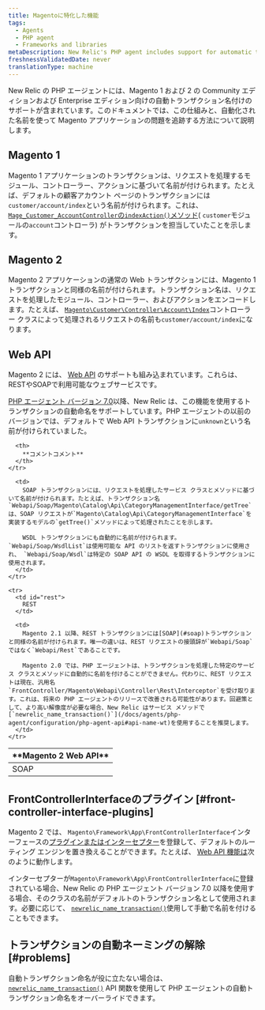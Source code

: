 ```yaml
---
title: Magentoに特化した機能
tags:
  - Agents
  - PHP agent
  - Frameworks and libraries
metaDescription: New Relic's PHP agent includes support for automatic transaction naming for the Community and Enterprise editions of Magento 1 and 2.
freshnessValidatedDate: never
translationType: machine
---
```


New Relic の PHP エージェントには、Magento 1 および 2 の Community エディションおよび Enterprise エディション向けの自動トランザクション名付けのサポートが含まれています。このドキュメントでは、この仕組みと、自動化された名前を使って Magento アプリケーションの問題を追跡する方法について説明します。

## Magento 1

Magento 1 アプリケーションのトランザクションは、リクエストを処理するモジュール、コントローラー、アクションに基づいて名前が付けられます。たとえば、デフォルトの顧客アカウント ページのトランザクションには`customer/account/index`という名前が付けられます。これは、 [`Mage_Customer_AccountController`の`indexAction()`メソッド](https://github.com/OpenMage/magento-mirror/blob/1.9.3.2/app/code/core/Mage/Customer/controllers/AccountController.php#L109-L120)( `customer`モジュールの`account`コントローラ) がトランザクションを担当していたことを示します。

## Magento 2

Magento 2 アプリケーションの通常の Web トランザクションには、Magento 1 トランザクションと同様の名前が付けられます。トランザクション名は、リクエストを処理したモジュール、コントローラー、およびアクションをエンコードします。たとえば、 [`Magento\Customer\Controller\Account\Index`](https://github.com/magento/magento2/blob/2.1.4/app/code/Magento/Customer/Controller/Account/Index.php)コントローラー クラスによって処理されるリクエストの名前も`customer/account/index`になります。

## Web API

Magento 2 には、 [Web API](http://devdocs.magento.com/guides/v2.1/get-started/bk-get-started-api.html) のサポートも組み込まれています。これらは、RESTやSOAPで利用可能なウェブサービスです。

[PHP エージェント バージョン 7.0](/docs/release-notes/agent-release-notes/php-release-notes/php-agent-700186)以降、New Relic は、この機能を使用するトランザクションの自動命名をサポートしています。PHP エージェントの以前のバージョンでは、デフォルトで Web API トランザクションに`unknown`という名前が付けられていました。

<table>
  <thead>
    <tr>
      <th style={{ width: "150px" }}>
        **Magento 2 Web API**
      </th>

      <th>
        **コメントコメント**
      </th>
    </tr>
  </thead>

  <tbody>
    <tr>
      <td id="soap">
        SOAP
      </td>

      <td>
        SOAP トランザクションには、リクエストを処理したサービス クラスとメソッドに基づいて名前が付けられます。たとえば、トランザクション名`Webapi/Soap/Magento\Catalog\Api\CategoryManagementInterface/getTree`は、SOAP リクエストが`Magento\Catalog\Api\CategoryManagementInterface`を実装するモデルの`getTree()`メソッドによって処理されたことを示します。

        WSDL トランザクションにも自動的に名前が付けられます。 `Webapi/Soap/WsdlList`は使用可能な API のリストを返すトランザクションに使用され、 `Webapi/Soap/Wsdl`は特定の SOAP API の WSDL を取得するトランザクションに使用されます。
      </td>
    </tr>

    <tr>
      <td id="rest">
        REST
      </td>

      <td>
        Magento 2.1 以降、REST トランザクションには[SOAP](#soap)トランザクションと同様の名前が付けられます。唯一の違いは、REST リクエストの接頭辞が`Webapi/Soap`ではなく`Webapi/Rest`であることです。

        Magento 2.0 では、PHP エージェントは、トランザクションを処理した特定のサービス クラスとメソッドに自動的に名前を付けることができません。代わりに、REST リクエストは現在、汎用名`FrontController/Magento\Webapi\Controller\Rest\Interceptor`を受け取ります。これは、将来の PHP エージェントのリリースで改善される可能性があります。回避策として、より高い解像度が必要な場合、New Relic はサービス メソッドで[`newrelic_name_transaction()`](/docs/agents/php-agent/configuration/php-agent-api#api-name-wt)を使用することを推奨します。
      </td>
    </tr>
  </tbody>
</table>

## FrontControllerInterfaceのプラグイン [#front-controller-interface-plugins]

Magento 2 では、 `Magento\Framework\App\FrontControllerInterface`インターフェースの[プラグインまたはインターセプター](http://devdocs.magento.com/guides/v2.1/extension-dev-guide/plugins.html)を登録して、デフォルトのルーティング エンジンを置き換えることができます。たとえば、 [Web API 機能は](#web-apis)次のように動作します。

インターセプターが`Magento\Framework\App\FrontControllerInterface`に登録されている場合、New Relic の PHP エージェント バージョン 7.0 以降を使用する場合、そのクラスの名前がデフォルトのトランザクション名として使用されます。必要に応じて、 [`newrelic_name_transaction()`](/docs/agents/php-agent/configuration/php-agent-api#api-name-wt)使用して手動で名前を付けることもできます。

## トランザクションの自動ネーミングの解除 [#problems]

自動トランザクション命名が役に立たない場合は、 [`newrelic_name_transaction()`](/docs/agents/php-agent/configuration/php-agent-api#api-name-wt) API 関数を使用して PHP エージェントの自動トランザクション命名をオーバーライドできます。